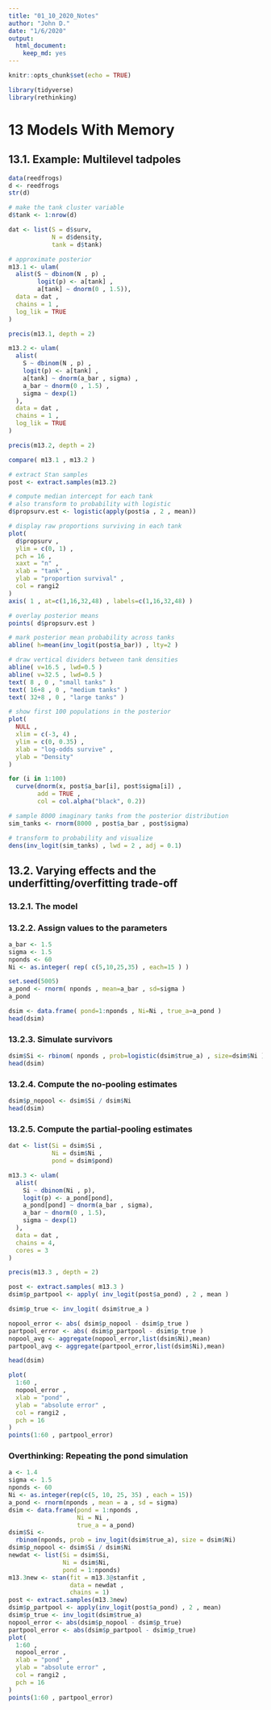 ```yaml
---
title: "01_10_2020_Notes"
author: "John D."
date: "1/6/2020"
output: 
  html_document: 
    keep_md: yes
---
```


```r
knitr::opts_chunk$set(echo = TRUE)
```

```r
library(tidyverse)
library(rethinking)
```

# 13 Models With Memory
## 13.1. Example: Multilevel tadpoles

```r
data(reedfrogs)
d <- reedfrogs
str(d)
```

```r
# make the tank cluster variable
d$tank <- 1:nrow(d)

dat <- list(S = d$surv,
            N = d$density,
            tank = d$tank)

# approximate posterior
m13.1 <- ulam(
  alist(S ~ dbinom(N , p) ,
        logit(p) <- a[tank] ,
        a[tank] ~ dnorm(0 , 1.5)),
  data = dat ,
  chains = 1 ,
  log_lik = TRUE
)
```

```r
precis(m13.1, depth = 2)
```

```r
m13.2 <- ulam(
  alist(
    S ~ dbinom(N , p) ,
    logit(p) <- a[tank] ,
    a[tank] ~ dnorm(a_bar , sigma) ,
    a_bar ~ dnorm(0 , 1.5) ,
    sigma ~ dexp(1)
  ),
  data = dat ,
  chains = 1 ,
  log_lik = TRUE
)
```

```r
precis(m13.2, depth = 2)

compare( m13.1 , m13.2 )
```

```r
# extract Stan samples
post <- extract.samples(m13.2)

# compute median intercept for each tank
# also transform to probability with logistic
d$propsurv.est <- logistic(apply(post$a , 2 , mean))

# display raw proportions surviving in each tank
plot(
  d$propsurv ,
  ylim = c(0, 1) ,
  pch = 16 ,
  xaxt = "n" ,
  xlab = "tank" ,
  ylab = "proportion survival" ,
  col = rangi2
)
axis( 1 , at=c(1,16,32,48) , labels=c(1,16,32,48) )

# overlay posterior means
points( d$propsurv.est )

# mark posterior mean probability across tanks
abline( h=mean(inv_logit(post$a_bar)) , lty=2 )

# draw vertical dividers between tank densities
abline( v=16.5 , lwd=0.5 )
abline( v=32.5 , lwd=0.5 )
text( 8 , 0 , "small tanks" )
text( 16+8 , 0 , "medium tanks" )
text( 32+8 , 0 , "large tanks" )
```

```r
# show first 100 populations in the posterior
plot(
  NULL ,
  xlim = c(-3, 4) ,
  ylim = c(0, 0.35) ,
  xlab = "log-odds survive" ,
  ylab = "Density"
)

for (i in 1:100)
  curve(dnorm(x, post$a_bar[i], post$sigma[i]) ,
        add = TRUE ,
        col = col.alpha("black", 0.2))

# sample 8000 imaginary tanks from the posterior distribution
sim_tanks <- rnorm(8000 , post$a_bar , post$sigma)

# transform to probability and visualize
dens(inv_logit(sim_tanks) , lwd = 2 , adj = 0.1)
```

## 13.2. Varying effects and the underfitting/overfitting trade-off
### 13.2.1. The model
### 13.2.2. Assign values to the parameters

```r
a_bar <- 1.5
sigma <- 1.5
nponds <- 60
Ni <- as.integer( rep( c(5,10,25,35) , each=15 ) )
```

```r
set.seed(5005)
a_pond <- rnorm( nponds , mean=a_bar , sd=sigma )
a_pond
```

```r
dsim <- data.frame( pond=1:nponds , Ni=Ni , true_a=a_pond )
head(dsim)
```

###  13.2.3. Simulate survivors

```r
dsim$Si <- rbinom( nponds , prob=logistic(dsim$true_a) , size=dsim$Ni )
head(dsim)
```

### 13.2.4. Compute the no-pooling estimates

```r
dsim$p_nopool <- dsim$Si / dsim$Ni
head(dsim)
```

### 13.2.5. Compute the partial-pooling estimates

```r
dat <- list(Si = dsim$Si ,
            Ni = dsim$Ni ,
            pond = dsim$pond)

m13.3 <- ulam(
  alist(
    Si ~ dbinom(Ni , p),
    logit(p) <- a_pond[pond],
    a_pond[pond] ~ dnorm(a_bar , sigma),
    a_bar ~ dnorm(0 , 1.5),
    sigma ~ dexp(1)
  ),
  data = dat ,
  chains = 4,
  cores = 3
)

precis(m13.3 , depth = 2)
```

```r
post <- extract.samples( m13.3 )
dsim$p_partpool <- apply( inv_logit(post$a_pond) , 2 , mean )
```

```r
dsim$p_true <- inv_logit( dsim$true_a )
```

```r
nopool_error <- abs( dsim$p_nopool - dsim$p_true )
partpool_error <- abs( dsim$p_partpool - dsim$p_true )
nopool_avg <- aggregate(nopool_error,list(dsim$Ni),mean)
partpool_avg <- aggregate(partpool_error,list(dsim$Ni),mean)
```

```r
head(dsim)
```

```r
plot(
  1:60 ,
  nopool_error ,
  xlab = "pond" ,
  ylab = "absolute error" ,
  col = rangi2 ,
  pch = 16
)
points(1:60 , partpool_error)
```

### Overthinking: Repeating the pond simulation

```r
a <- 1.4
sigma <- 1.5
nponds <- 60
Ni <- as.integer(rep(c(5, 10, 25, 35) , each = 15))
a_pond <- rnorm(nponds , mean = a , sd = sigma)
dsim <- data.frame(pond = 1:nponds ,
                   Ni = Ni ,
                   true_a = a_pond)
dsim$Si <-
  rbinom(nponds, prob = inv_logit(dsim$true_a), size = dsim$Ni)
dsim$p_nopool <- dsim$Si / dsim$Ni
newdat <- list(Si = dsim$Si,
               Ni = dsim$Ni,
               pond = 1:nponds)
m13.3new <- stan(fit = m13.3@stanfit ,
                 data = newdat ,
                 chains = 1)
post <- extract.samples(m13.3new)
dsim$p_partpool <- apply(inv_logit(post$a_pond) , 2 , mean)
dsim$p_true <- inv_logit(dsim$true_a)
nopool_error <- abs(dsim$p_nopool - dsim$p_true)
partpool_error <- abs(dsim$p_partpool - dsim$p_true)
plot(
  1:60 ,
  nopool_error ,
  xlab = "pond" ,
  ylab = "absolute error" ,
  col = rangi2 ,
  pch = 16
)
points(1:60 , partpool_error)
```